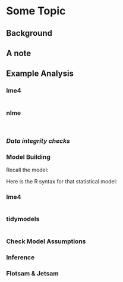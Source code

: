 # Some Topic


## Background


::: callout-note
## A note


:::

## Example Analysis



::: {.panel-tabset}

### lme4

```r

```

### nlme

```r

```


:::




|   |   |
|----------|----------------------------------------|    


### *Data integrity checks*



### Model Building


::: {.column-margin}

Recall the model:

$$ $$ 

:::

Here is the R syntax for that statistical model:

::: {.panel-tabset}

### lme4

```r

```

### tidymodels

```r

```

:::



### Check Model Assumptions


### Inference


### Flotsam & Jetsam

